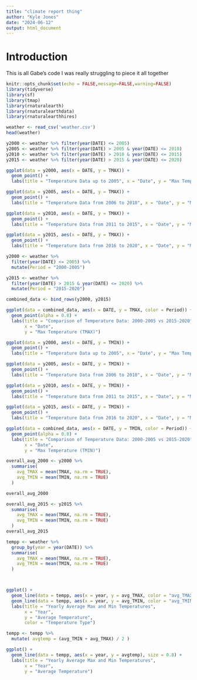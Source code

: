 ```yaml
---
title: "climate report thing"
author: "Kyle Jones"
date: "2024-06-12"
output: html_document
---
```


# Introduction

This is all Gabe's code I was really struggling to piece it all together

```r
knitr::opts_chunk$set(echo = FALSE,message=FALSE,warning=FALSE)
library(tidyverse)
library(sf)
library(tmap)
library(rnaturalearth)
library(rnaturalearthdata)
library(rnaturalearthhires)

weather <- read_csv('weather.csv')
head(weather)
```


```r
y2000 <- weather %>% filter(year(DATE) <= 2005)
y2005 <- weather %>% filter(year(DATE) > 2005 & year(DATE) <= 2010)
y2010 <- weather %>% filter(year(DATE) > 2010 & year(DATE) <= 2015)
y2015 <- weather %>% filter(year(DATE) > 2015 & year(DATE) <= 2020)

ggplot(data = y2000, aes(x = DATE, y = TMAX)) + 
  geom_point() + 
  labs(title = "Temperature Data up to 2005", x = "Date", y = "Max Temperature (TMAX)")
```

```r
ggplot(data = y2005, aes(x = DATE, y = TMAX)) + 
  geom_point() + 
  labs(title = "Temperature Data from 2006 to 2010", x = "Date", y = "Max Temperature (TMAX)")
```

```r
ggplot(data = y2010, aes(x = DATE, y = TMAX)) + 
  geom_point() + 
  labs(title = "Temperature Data from 2011 to 2015", x = "Date", y = "Max Temperature (TMAX)")
```

```r
ggplot(data = y2015, aes(x = DATE, y = TMAX)) + 
  geom_point() + 
  labs(title = "Temperature Data from 2016 to 2020", x = "Date", y = "Max Temperature (TMAX)") 
```

```r
y2000 <- weather %>% 
  filter(year(DATE) <= 2005) %>% 
  mutate(Period = "2000-2005")

y2015 <- weather %>% 
  filter(year(DATE) > 2015 & year(DATE) <= 2020) %>% 
  mutate(Period = "2015-2020")

combined_data <- bind_rows(y2000, y2015)

ggplot(data = combined_data, aes(x = DATE, y = TMAX, color = Period)) + 
  geom_point(alpha = 0.8) + 
  labs(title = "Comparison of Temperature Data: 2000-2005 vs 2015-2020", 
       x = "Date", 
       y = "Max Temperature (TMAX)")
```

```r
ggplot(data = y2000, aes(x = DATE, y = TMIN)) + 
  geom_point() + 
  labs(title = "Temperature Data up to 2005", x = "Date", y = "Max Temperature (TMIN)")
```

```r
ggplot(data = y2005, aes(x = DATE, y = TMIN)) + 
  geom_point() + 
  labs(title = "Temperature Data from 2006 to 2010", x = "Date", y = "Max Temperature (TMIN)")
```

```r
ggplot(data = y2010, aes(x = DATE, y = TMIN)) + 
  geom_point() + 
  labs(title = "Temperature Data from 2011 to 2015", x = "Date", y = "Max Temperature (TMIN)")
```

```r
ggplot(data = y2015, aes(x = DATE, y = TMIN)) + 
  geom_point() + 
  labs(title = "Temperature Data from 2016 to 2020", x = "Date", y = "Max Temperature (TMIN)") 
```

```r
ggplot(data = combined_data, aes(x = DATE, y = TMIN, color = Period)) + 
  geom_point(alpha = 0.8) + 
  labs(title = "Comparison of Temperature Data: 2000-2005 vs 2015-2020", 
       x = "Date", 
       y = "Max Temperature (TMIN)")
```

```r
overall_avg_2000 <- y2000 %>% 
  summarise(
    avg_TMAX = mean(TMAX, na.rm = TRUE),
    avg_TMIN = mean(TMIN, na.rm = TRUE)
  )

overall_avg_2000
```

```r
overall_avg_2015 <- y2015 %>% 
  summarise(
    avg_TMAX = mean(TMAX, na.rm = TRUE),
    avg_TMIN = mean(TMIN, na.rm = TRUE)
  )
overall_avg_2015
```

```r
tempp <- weather %>% 
  group_by(year = year(DATE)) %>% 
  summarise(
    avg_TMAX = mean(TMAX, na.rm = TRUE),
    avg_TMIN = mean(TMIN, na.rm = TRUE)
  )



ggplot() +
  geom_line(data = tempp, aes(x = year, y = avg_TMAX, color = "avg_TMAX"), size = 0.8) +
  geom_line(data = tempp, aes(x = year, y = avg_TMIN, color = "avg_TMIN"), size = 0.8) +
  labs(title = "Yearly Average Max and Min Temperatures", 
       x = "Year", 
       y = "Average Temperature", 
       color = "Temperature Type")
```

```r
tempp <- tempp %>% 
  mutate( avgtemp = (avg_TMIN + avg_TMAX) / 2 )

ggplot() +
  geom_line(data = tempp, aes(x = year, y = avgtemp), size = 0.8) +
  labs(title = "Yearly Average Max and Min Temperatures", 
       x = "Year", 
       y = "Average Temperature") 
```

